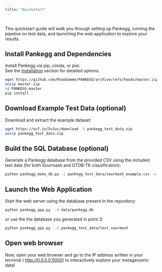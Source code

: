 ```yaml
---
title: "Quickstart"
---
```


<br>
This quickstart guide will walk you through setting up Pankegg, running the pipeline on test data, and launching the web application to explore your results.

##  Install Pankegg and Dependencies

Install Pankegg via pip, conda, or pixi.  
See the [Installation](#installation) section for detailed options.

```bash
wget https://github.com/RVanDamme/PANKEGG/archive/refs/heads/master.zip
unzip master.zip
cd PANKEGG-master
pip install .
```

## Download Example Test Data (optional)

Download and extract the example dataset:

```bash
wget https://osf.io/5v3zc/download -O pankegg_test_data.zip
unzip pankegg_test_data.zip
```

## Build the SQL Database (optional) 

Generate a Pankegg database from the provided CSV using the included test data (for both Sourmash and GTDB-TK classification):

```bash
python pankegg_make_db.py -i pankegg_test_data/sourmash_example.csv -o test_sourmash --output_dir pankegg_test_data
```

## Launch the Web Application

Start the web server using the database present in the repository:

```bash
python pankegg_app.py --d data/pankegg.db
```

or use the the database you generated in point 3:

```bash
python pankegg_app.py --d pankegg_test_data/test_sourmash
```

## Open web browser


Now, open your web browser and go to the IP address written in your terminal ( [http://0.0.0.0:5000](http://0.0.0.0:5000)) to interactively explore your metagenomic data!